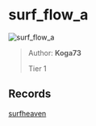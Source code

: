 
# surf_flow_a

![surf_flow_a](https://raw.githubusercontent.com/Sayt123/SurfMapPics/Maps-and-bonuses/csgo/surf_flow_a.jpg)

> Author: **Koga73**
>
> Tier 1

## Records

[surfheaven](https://surfheaven.eu/map/surf_flow_a)
